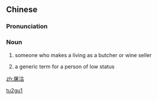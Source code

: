 ==Chinese==
{{zh-forms}}

===Pronunciation===
{{zh-pron
|m=túgū
|cat=n
}}

===Noun===
{{zh-noun}}

# {{lb|zh|archaic}} someone who makes a living as a butcher or wine seller
# {{lb|zh|archaic}} a generic term for a person of low status

[[Category:Mandarin archaic terms|tu2gu1]]

[[zh:屠沽]]